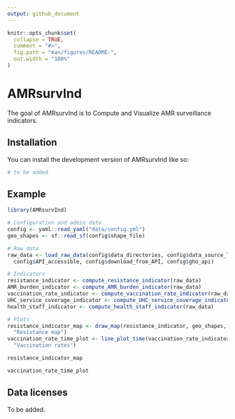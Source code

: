 ```yaml
---
output: github_document
---
```


<!-- README.md is generated from README.Rmd. Please edit that file -->

```r
knitr::opts_chunk$set(
  collapse = TRUE,
  comment = "#>",
  fig.path = "man/figures/README-",
  out.width = "100%"
)
```

# AMRsurvInd

<!-- badges: start -->
<!-- badges: end -->

The goal of AMRsurvInd is to  Compute and Visualize AMR surveillance indicators.

## Installation

You can install the development version of AMRsurvInd like so:

``` r
# to be added
```

## Example

```r
library(AMRsurvInd)

# Configuration and admin data
config <- yaml::read_yaml("data/config.yml")
geo_shapes <- sf::read_sf(config$shape_file)

# Raw data
raw_data <- load_raw_data(config$data_directories, config$data_source_list,
  config$API_accessible, config$download_from_API, config$gho_api)

# Indicators
resistance_indicator <- compute_resistance_indicator(raw_data)
AMR_burden_indicator <- compute_AMR_burden_indicator(raw_data)
vaccination_rate_indicator <- compute_vaccination_rate_indicator(raw_data)
UHC_service_coverage_indicator <- compute_UHC_service_coverage_indicator(raw_data)
health_staff_indicator <- compute_health_staff_indicator(raw_data)

# Plots
resistance_indicator_map <- draw_map(resistance_indicator, geo_shapes, 
  "Resistance map")
vaccination_rate_time_plot <- line_plot_time(vaccination_rate_indicator, 
  "Vaccination rates")
```


```r
resistance_indicator_map
```

```r
vaccination_rate_time_plot
```


## Data licenses

To be added.

